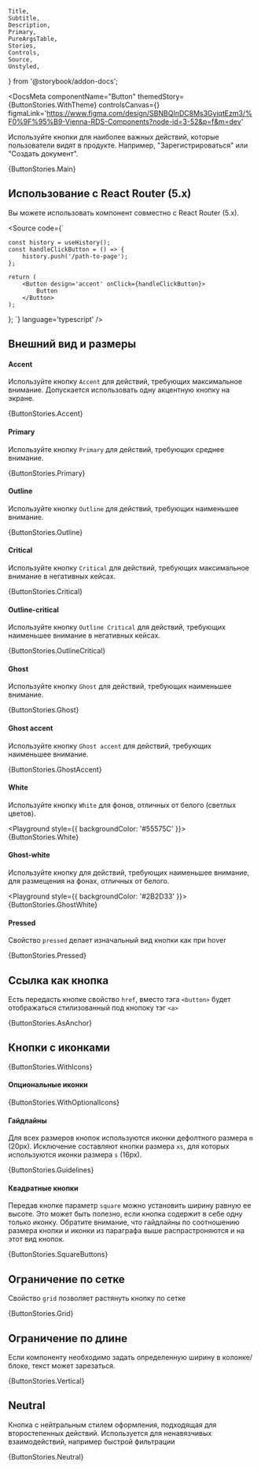 

    Title,
    Subtitle,
    Description,
    Primary,
    PureArgsTable,
    Stories,
    Controls,
    Source,
    Unstyled,
} from '@storybook/addon-docs';

<DocsMeta
    componentName="Button" 
    themedStory={ButtonStories.WithTheme} 
    controlsCanvas={<Canvas of={ButtonStories.Overview} />} 
    figmaLink='https://www.figma.com/design/SBNBQInDC8Ms3GyiqtEzm3/%F0%9F%95%B9-Vienna-RDS-Components?node-id=3-52&p=f&m=dev'
>

Используйте кнопки для наиболее важных действий, которые пользователи видят в продукте. Например, "Зарегистрироваться" или "Создать документ".

<Playground>{ButtonStories.Main}</Playground>

## Использование с React Router (5.x)

Вы можете использовать компонент совместно с React Router (5.x).

<Source code={`

    const history = useHistory();
    const handleClickButton = () => {
        history.push('/path-to-page');
    };

    return (
        <Button design='accent' onClick={handleClickButton}>
            Button
        </Button>
    );

}; `} language='typescript' />

## Внешний вид и размеры

#### Accent

Используйте кнопку `Accent` для действий, требующих максимальное внимание. Допускается использовать одну акцентную кнопку на экране.

<Playground>{ButtonStories.Accent}</Playground>

#### Primary

Используйте кнопку `Primary` для действий, требующих среднее внимание.

<Playground>{ButtonStories.Primary}</Playground>

#### Outline

Используйте кнопку `Outline` для действий, требующих наименьшее внимание.

<Playground>{ButtonStories.Outline}</Playground>

#### Critical

Используйте кнопку `Critical` для действий, требующих максимальное внимание в негативных кейсах.

<Playground>{ButtonStories.Critical}</Playground>

#### Outline-critical

Используйте кнопку `Outline Critical` для действий, требующих наименьшее внимание в негативных кейсах.

<Playground>{ButtonStories.OutlineCritical}</Playground>

#### Ghost

Используйте кнопку `Ghost` для действий, требующих наименьшее внимание.

<Playground>{ButtonStories.Ghost}</Playground>

#### Ghost accent

Используйте кнопку `Ghost accent` для действий, требующих наименьшее внимание.

<Playground>{ButtonStories.GhostAccent}</Playground>

#### White

Используйте кнопку `White` для фонов, отличных от белого (светлых цветов).

<Playground style={{ backgroundColor: '#55575C' }}>{ButtonStories.White}</Playground>

#### Ghost-white

Используйте кнопку для действий, требующих наименьшее внимание, для размещения на фонах, отличных от белого.

<Playground style={{ backgroundColor: '#2B2D33' }}>{ButtonStories.GhostWhite}</Playground>

#### Pressed

Свойство `pressed` делает изначальный вид кнопки как при hover

<Playground>{ButtonStories.Pressed}</Playground>

## Ссылка как кнопка

Есть передасть кнопке свойство `href`, вместо тэга `<button>` будет отображаться стилизованный под кнопоку тэг `<a>`

<Playground>{ButtonStories.AsAnchor}</Playground>

## Кнопки с иконками

<Playground>{ButtonStories.WithIcons}</Playground>

#### Опциональные иконки

<Playground>{ButtonStories.WithOptionalIcons}</Playground>

#### Гайдлайны

Для всех размеров кнопок используются иконки дефолтного размера `m` (20px). Исключение составляют кнопки размера `xs`, для которых используются иконки размера `s` (16px).

<Playground>{ButtonStories.Guidelines}</Playground>

#### Квадратные кнопки

Передав кнопке параметр `square` можно установить ширину равную ее высоте. Это может быть полезно, если кнопка содержит в себе одну только иконку. Обратите внимание, что гайдлайны по соотношению размера кнопки и иконки из параграфа выше распрастроняются и на этот вид кнопок.

<Playground>{ButtonStories.SquareButtons}</Playground>

## Ограничение по сетке

Свойство `grid` позволяет растянуть кнопку по сетке

<Playground>{ButtonStories.Grid}</Playground>

## Ограничение по длине

Если компоненту необходимо задать определенную ширину в колонке/блоке, текст может зарезаться.

<Playground>{ButtonStories.Vertical}</Playground>

## Neutral

Кнопка с нейтральным стилем оформления, подходящая для второстепенных действий. Используется для ненавязчивых взаимодействий, например быстрой фильтрации

<Playground>{ButtonStories.Neutral}</Playground>

</DocsMeta>
